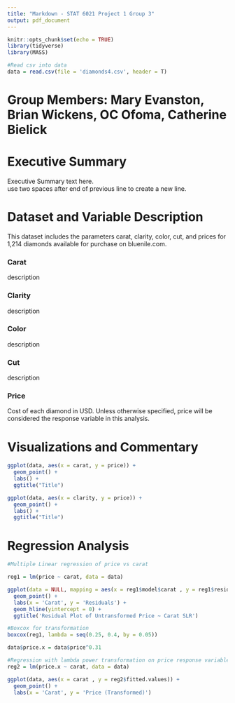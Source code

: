 ```yaml
---
title: "Markdown - STAT 6021 Project 1 Group 3"
output: pdf_document
---
```


```r
knitr::opts_chunk$set(echo = TRUE)
library(tidyverse)
library(MASS)
```


```r
#Read csv into data
data = read.csv(file = 'diamonds4.csv', header = T)
```


# Group Members: Mary Evanston, Brian Wickens, OC Ofoma, Catherine Bielick



# Executive Summary

Executive Summary text here.  
use two spaces after end of previous line to create a new line.





# Dataset and Variable Description

This dataset includes the parameters carat, clarity, color, cut, and prices for 1,214 diamonds available for purchase on bluenile.com.  

### Carat
description

### Clarity
description

### Color
description

### Cut
description

### Price
Cost of each diamond in USD. Unless otherwise specified, price will be considered the response variable in this analysis.



# Visualizations and Commentary



```r
ggplot(data, aes(x = carat, y = price)) +
  geom_point() +
  labs() +
  ggtitle("Title")
```

```r
ggplot(data, aes(x = clarity, y = price)) +
  geom_point() +
  labs() +
  ggtitle("Title")
```








# Regression Analysis

```r
#Multiple Linear regression of price vs carat

reg1 = lm(price ~ carat, data = data)

ggplot(data = NULL, mapping = aes(x = reg1$model$carat , y = reg1$residuals)) +
  geom_point() +
  labs(x = 'Carat', y = 'Residuals') +
  geom_hline(yintercept = 0) +
  ggtitle('Residual Plot of Untransformed Price ~ Carat SLR')

#Boxcox for transformation
boxcox(reg1, lambda = seq(0.25, 0.4, by = 0.05))
```

```r
data$price.x = data$price^0.31

#Regression with lambda power transformation on price response variable
reg2 = lm(price.x ~ carat, data = data)

ggplot(data, aes(x = carat , y = reg2$fitted.values)) +
  geom_point() +
  labs(x = 'Carat', y = 'Price (Transformed)')
```










